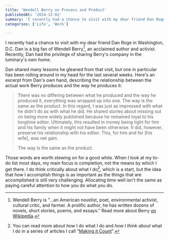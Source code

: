 ```yaml
---
title: 'Wendell Berry on Process and Product'
publishedAt: '2014-12-02'
summary: 'I recently had a chance to visit with my dear friend Dan Roge in Washington, D.C. Dan is a big fan of Wendell Berry[^1], an acclaimed author and activist. Recently, Dan had the privilege of sharing Be...'
categories: ['Life', 'Work']

---
```


I recently had a chance to visit with my dear friend Dan Roge in Washington, D.C. Dan is a big fan of Wendell Berry[^1], an acclaimed author and activist. Recently, Dan had the privilege of sharing Berry's company in the luminary's own home.

Dan shared many lessons he gleaned from that visit, but one in particular has been rolling around in my head for the last several weeks. Here's an excerpt from Dan's own hand, describing the relationship between the actual work Berry produces and the *way* he produces it:

> There was no differing between what he produced and the way he produced it, everything was wrapped up into one. The way is the same as the product. In this regard, I was just as impressed with what he didn't do as with what he did. He shared stories about missing out on being more widely published because he remained loyal to his longtime editor. Ultimately, this resulted in money being tight for him and his family when it might not have been otherwise. It did, however, preserve his relationship with his editor. This, for him and for [his wife], was net gain.
> 
> The way is the same as the product.

Those words are worth stewing on for a good while. When I look at my to-do list most days, my main focus is completion, not the means by which I get there. I do think critically about what I do[^2], which is a start, but the idea that *how* I accomplish things is as important as the things that are accomplished is still very challenging. Allocating time well isn't the same as paying careful attention to how you do what you do.

[^1]: Wendell Berry is "...an American novelist, poet, environmental activist, cultural critic, and farmer. A prolific author, he has written dozens of novels, short stories, poems, and essays." Read more about Berry [on Wikipedia](https://en.wikipedia.org/wiki/Wendell_Berry).



[^2]: You can read more about *how* I do what I do and *how I think about* what I do in a series of articles I call "[Making it Count](/blog/making-it-count-introduction)".

